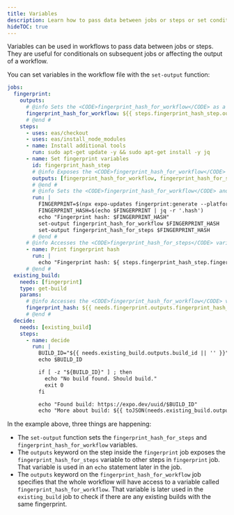 ```yaml
---
title: Variables
description: Learn how to pass data between jobs or steps or set conditionals using variables in Workflows.
hideTOC: true
---
```


Variables can be used in workflows to pass data between jobs or steps. They are useful for conditionals on subsequent jobs or affecting the output of a workflow.

You can set variables in the workflow file with the `set-output` function:

```yaml .eas/workflows/variables.yaml
jobs:
  fingerprint:
    outputs:
      # @info Sets the <CODE>fingerprint_hash_for_workflow</CODE> as a variable #
      fingerprint_hash_for_workflow: ${{ steps.fingerprint_hash_step.outputs.fingerprint_hash_for_workflow }}
      # @end #
    steps:
      - uses: eas/checkout
      - uses: eas/install_node_modules
      - name: Install additional tools
        run: sudo apt-get update -y && sudo apt-get install -y jq
      - name: Set fingerprint variables
        id: fingerprint_hash_step
        # @info Exposes the <CODE>fingerprint_hash_for_workflow</CODE> and <CODE>fingerprint_hash_for_steps</CODE> variables. #
        outputs: [fingerprint_hash_for_workflow, fingerprint_hash_for_steps]
        # @end #
        # @info Sets the <CODE>fingerprint_hash_for_workflow</CODE> and <CODE>fingerprint_hash_for_steps</CODE> variables #
        run: |
          FINGERPRINT=$(npx expo-updates fingerprint:generate --platform ios)
          FINGERPRINT_HASH=$(echo $FINGERPRINT | jq -r '.hash')
          echo "Fingerprint hash: $FINGERPRINT_HASH"
          set-output fingerprint_hash_for_workflow $FINGERPRINT_HASH
          set-output fingerprint_hash_for_steps $FINGERPRINT_HASH
        # @end #
      # @info Accesses the <CODE>fingerprint_hash_for_steps</CODE> variable #
      - name: Print fingerprint hash
        run: |
          echo "Fingerprint hash: ${ steps.fingerprint_hash_step.fingerprint_hash_for_steps }"
      # @end #
  existing_build:
    needs: [fingerprint]
    type: get-build
    params:
      # @info Accesses the <CODE>fingerprint_hash_for_workflow</CODE> variable #
      fingerprint_hash: ${{ needs.fingerprint.outputs.fingerprint_hash_for_workflow }}
      # @end #
  decide:
    needs: [existing_build]
    steps:
      - name: decide
        run: |
          BUILD_ID="${{ needs.existing_build.outputs.build_id || '' }}"
          echo $BUILD_ID

          if [ -z "${BUILD_ID}" ] ; then
            echo "No build found. Should build."
            exit 0
          fi

          echo "Found build: https://expo.dev/uuid/$BUILD_ID"
          echo "More about build: ${{ toJSON(needs.existing_build.outputs) }}"
```

In the example above, three things are happening:

- The `set-output` function sets the `fingerprint_hash_for_steps` and `fingerprint_hash_for_workflow` variables.
- The `outputs` keyword on the step inside the `fingerprint` job exposes the `fingerprint_hash_for_steps` variable to other steps in `fingerprint` job. That variable is used in an `echo` statement later in the job.
- The `outputs` keyword on the `fingerprint_hash_for_workflow` job specifies that the whole workflow will have access to a variable called `fingerprint_hash_for_workflow`. That variable is later used in the `existing_build` job to check if there are any existing builds with the same fingerprint.
